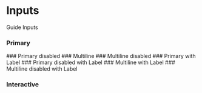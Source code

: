 

<Meta of={Story} />

# Inputs

Guide Inputs


### Primary
<Canvas of={Story.Primary} />
### Primary disabled
<Canvas of={Story.PrimaryDisabled} />
### Multiline
<Canvas of={Story.Multiline} />
### Multiline disabled
<Canvas of={Story.MultilineDisabled} />
### Primary with Label
<Canvas of={Story.PrimaryLabel} />
### Primary disabled with Label
<Canvas of={Story.PrimaryLabelDisabled} />
### Multiline with Label
<Canvas of={Story.MultilineLabel} />
### Multiline disabled with Label
<Canvas of={Story.MultilineLabelDisabled} />

### Interactive
<Primary />
<Controls />